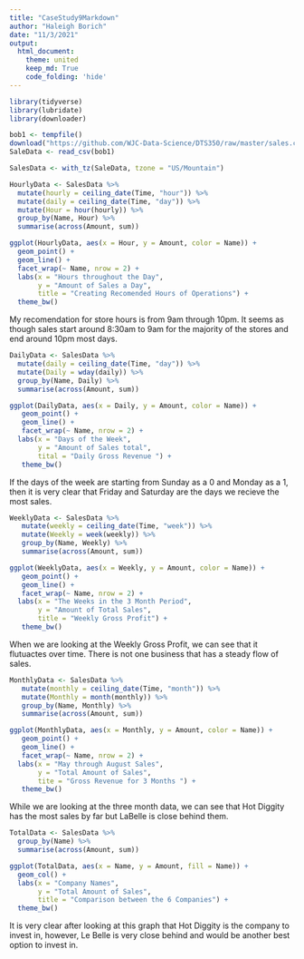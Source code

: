 ```yaml
---
title: "CaseStudy9Markdown"
author: "Haleigh Borich"
date: "11/3/2021"
output: 
  html_document:
    theme: united
    keep_md: True
    code_folding: 'hide'
---
```

```r
library(tidyverse)
library(lubridate)
library(downloader)
```

```r
bob1 <- tempfile()
download("https://github.com/WJC-Data-Science/DTS350/raw/master/sales.csv", bob1, mode = "wb")
SaleData <- read_csv(bob1)
```

```r
SalesData <- with_tz(SaleData, tzone = "US/Mountain")
```

```r
HourlyData <- SalesData %>%
  mutate(hourly = ceiling_date(Time, "hour")) %>%
  mutate(daily = ceiling_date(Time, "day")) %>%
  mutate(Hour = hour(hourly)) %>%
  group_by(Name, Hour) %>%
  summarise(across(Amount, sum))
```

```r
ggplot(HourlyData, aes(x = Hour, y = Amount, color = Name)) +
  geom_point() +
  geom_line() +
  facet_wrap(~ Name, nrow = 2) +
  labs(x = "Hours throughout the Day",
       y = "Amount of Sales a Day",
       title = "Creating Recomended Hours of Operations") +
  theme_bw()
```
My recomendation for store hours is from 9am through 10pm. It seems as though sales start around 8:30am to 9am for the majority of the stores and end around 10pm most days.
```r
DailyData <- SalesData %>%
  mutate(daily = ceiling_date(Time, "day")) %>%
  mutate(Daily = wday(daily)) %>%
  group_by(Name, Daily) %>%
  summarise(across(Amount, sum))
```

```r
ggplot(DailyData, aes(x = Daily, y = Amount, color = Name)) +
   geom_point() +
   geom_line() +
   facet_wrap(~ Name, nrow = 2) +
  labs(x = "Days of the Week",
       y = "Amount of Sales total",
       tital = "Daily Gross Revenue ") +
   theme_bw()
```
If the days of the week are starting from Sunday as a 0 and Monday as a 1, then it is very clear that Friday and Saturday are the days we recieve the most sales. 
```r
WeeklyData <- SalesData %>%
   mutate(weekly = ceiling_date(Time, "week")) %>%
   mutate(Weekly = week(weekly)) %>%
   group_by(Name, Weekly) %>%
   summarise(across(Amount, sum))
```

```r
ggplot(WeeklyData, aes(x = Weekly, y = Amount, color = Name)) +
   geom_point() +
   geom_line() +
   facet_wrap(~ Name, nrow = 2) +
  labs(x = "The Weeks in the 3 Month Period",
       y = "Amount of Total Sales",
       title = "Weekly Gross Profit") +
   theme_bw()
```
When we are looking at the Weekly Gross Profit, we can see that it flutuactes over time. There is not one business that has a steady flow of sales. 
```r
MonthlyData <- SalesData %>%
   mutate(monthly = ceiling_date(Time, "month")) %>%
   mutate(Monthly = month(monthly)) %>%
   group_by(Name, Monthly) %>%
   summarise(across(Amount, sum))
```

```r
ggplot(MonthlyData, aes(x = Monthly, y = Amount, color = Name)) +
   geom_point() +
   geom_line() +
   facet_wrap(~ Name, nrow = 2) +
  labs(x = "May through August Sales",
       y = "Total Amount of Sales",
       tite = "Gross Revenue for 3 Months ") +
   theme_bw()
```
While we are looking at the three month data, we can see that Hot Diggity has the most sales by far but LaBelle is close behind them.
```r
TotalData <- SalesData %>%
  group_by(Name) %>%
  summarise(across(Amount, sum))
```

```r
ggplot(TotalData, aes(x = Name, y = Amount, fill = Name)) +
  geom_col() +
  labs(x = "Company Names",
       y = "Total Amount of Sales",
       title = "Comparison between the 6 Companies") +
  theme_bw()
```
It is very clear after looking at this graph that Hot Diggity is the company to invest in, however, Le Belle is very close behind and would be another best option to invest in.
